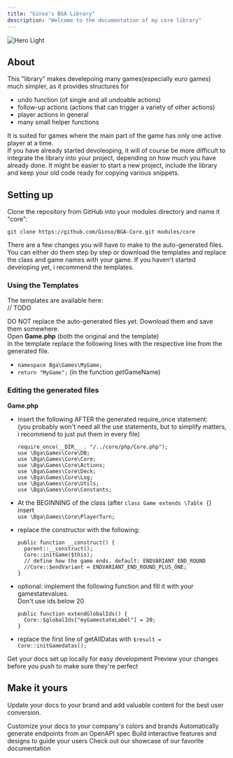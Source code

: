 ```yaml
---
title: "Ginso's BGA Library"
description: "Welcome to the documentation of my core library"
---
```


<img
  className="block dark:hidden"
  src="/images/hero-light.png"
  alt="Hero Light"
/>

## About

This "library" makes develepoing many games(especially euro games) much simpler, as it provides structures for

- undo function (of single and all undoable actions)
- follow-up actions (actions that can trigger a variety of other actions)
- player actions in general
- many small helper functions

It is suited for games where the main part of the game has only one active player at a time.\
If you have already started devoleoping, it will of course be more difficult to integrate the library into your project, depending on how much you have already done. It might be easier to start a new project, include the library and keep your old code ready for copying various snippets.

## Setting up

Clone the repository from GitHub into your modules directory and name it "core":

```
git clone https://github.com/Ginso/BGA-Core.git modules/core
```

There are a few changes you will have to make to the auto-generated files.\
You can either do them step by step or download the templates and replace the class and game names with your game. If you haven't started developing yet, i recommend the templates.

### Using the Templates

The templates are available here:\
// TODO

DO NOT replace the auto-generated files yet. Download them and save them somewhere.\
Open **Game.php** (both the original and the template)\
In the template replace the following lines with the respective line from the generated file.

- `namespace Bga\Games\MyGame;`
- `return "MyGame";` (in the function getGameName)

### Editing the generated files

**Game.php**

- insert the following AFTER the generated require_once statement:\
  (you probably won't need all the use statements, but to simplify matters, i recommend to just put them in every file)

  ```
  require_once(__DIR__ . "/../core/php/Core.php");
  use \Bga\Games\Core\DB;
  use \Bga\Games\Core\Core;
  use \Bga\Games\Core\Actions;
  use \Bga\Games\Core\Deck;
  use \Bga\Games\Core\Log;
  use \Bga\Games\Core\Utils;
  use \Bga\Games\Core\Constants;
  ```
- At the BEGINNING of the class (after `class Game extends \Table {`) insert\
  `use \Bga\Games\Core\PlayerTurn;`
- replace the constructor with the following:

  ```
  public function __construct() {
  	parent::__construct();
  	Core::initGame($this);
  	// define how the game ends. default: ENDVARIANT_END_ROUND
  	//Core::$endVariant = ENDVARIANT_END_ROUND_PLUS_ONE;
  }
  ```
- optional: implement the following function and fill it with your gamestatevalues. \
  Don't use ids below 20

  ```
  public function extendGlobalIds() {
  	Core::$globalIds["myGamestateLabel"] = 20;
  }
  ```
- replace the first line of getAllDatas with `$result = Core::initGamedatas();`

<CardGroup cols={2}>
  <Card title="Edit Your Docs" icon="pen-to-square" href="https://mintlify.com/docs/quickstart">
    Get your docs set up locally for easy development
  </Card>
  <Card title="Preview Changes" icon="image" href="https://mintlify.com/docs/development">
    Preview your changes before you push to make sure they're perfect
  </Card>
</CardGroup>

## Make it yours

Update your docs to your brand and add valuable content for the best user conversion.

<CardGroup cols={2}>
  <Card title="Customize Style" icon="palette" href="https://mintlify.com/docs/settings/global">
    Customize your docs to your company's colors and brands
  </Card>
  <Card title="Reference APIs" icon="code" href="https://mintlify.com/docs/api-playground/openapi">
    Automatically generate endpoints from an OpenAPI spec
  </Card>
  <Card title="Add Components" icon="screwdriver-wrench" href="https://mintlify.com/docs/content/components/accordions">
    Build interactive features and designs to guide your users
  </Card>
  <Card title="Get Inspiration" icon="stars" href="https://mintlify.com/customers">
    Check out our showcase of our favorite documentation
  </Card>
</CardGroup>